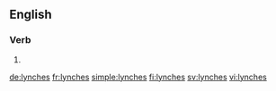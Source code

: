 ==English==

===Verb===
{{head|en}}

# {{en-third-person singular of|lynch}}

[[de:lynches]]
[[fr:lynches]]
[[simple:lynches]]
[[fi:lynches]]
[[sv:lynches]]
[[vi:lynches]]